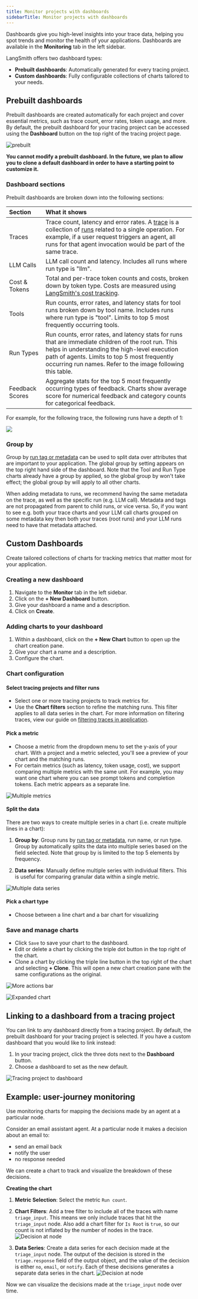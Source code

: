 ```yaml
---
title: Monitor projects with dashboards
sidebarTitle: Monitor projects with dashboards
---
```


Dashboards give you high-level insights into your trace data, helping you spot trends and monitor the health of your applications. Dashboards are available in the **Monitoring** tab in the left sidebar.

LangSmith offers two dashboard types:

- **Prebuilt dashboards**: Automatically generated for every tracing project.
- **Custom dashboards**: Fully configurable collections of charts tailored to your needs.

## Prebuilt dashboards

Prebuilt dashboards are created automatically for each project and cover essential metrics, such as trace count, error rates, token usage, and more. By default, the prebuilt dashboard for your tracing project can be accessed using the **Dashboard** button on the top right of the tracing project page.

![prebuilt](/langsmith/images/prebuilt.gif)

<Note>**You cannot modify a prebuilt dashboard. In the future, we plan to allow you to clone a default dashboard in order to have a starting point to customize it.**</Note>

### Dashboard sections

Prebuilt dashboards are broken down into the following sections:

| Section | What it shows |
| :------ | :------------ |
| Traces | Trace count, latency and error rates. A [trace](/langsmith/observability-concepts#traces) is a collection of [runs](/langsmith/observability-concepts#runs) related to a single operation. For example, if a user request triggers an agent, all runs for that agent invocation would be part of the same trace. |
| LLM Calls | LLM call count and latency. Includes all runs where run type is "llm". |
| Cost & Tokens | Total and per-trace token counts and costs, broken down by token type. Costs are measured using [LangSmith's cost tracking](/langsmith/log-llm-trace#manually-provide-token-counts). |
| Tools | Run counts, error rates, and latency stats for tool runs broken down by tool name. Includes runs where run type is "tool". Limits to top 5 most frequently occurring tools. |
| Run Types | Run counts, error rates, and latency stats for runs that are immediate children of the root run. This helps in understanding the high-level execution path of agents. Limits to top 5 most frequently occurring run names. Refer to the image following this table. |
| Feedback Scores | Aggregate stats for the top 5 most frequently occurring types of feedback. Charts show average score for numerical feedback and category counts for categorical feedback. |

For example, for the following trace, the following runs have a depth of 1: 

![](/langsmith/images/run-depth-explained.png)

### Group by

Group by [run tag or metadata](/langsmith/add-metadata-tags) can be used to split data over attributes that are important to your application. The global group by setting appears on the top right hand side of the dashboard. Note that the Tool and Run Type charts already have a group by applied, so the global group by won't take effect; the global group by will apply to all other charts.

<Note>When adding metadata to runs, we recommend having the same metadata on the trace, as well as the specific run (e.g. LLM call). Metadata and tags are not propagated from parent to child runs, or vice versa. So, if you want to see e.g. both your trace charts and your LLM call charts grouped on some metadata key then both your traces (root runs) and your LLM runs need to have that metadata attached.</Note>

## Custom Dashboards

Create tailored collections of charts for tracking metrics that matter most for your application.

### Creating a new dashboard

1. Navigate to the **Monitor** tab in the left sidebar.
2. Click on the **+ New Dashboard** button.
3. Give your dashboard a name and a description.
4. Click on **Create**.

### Adding charts to your dashboard

1. Within a dashboard, click on the **+ New Chart** button to open up the chart creation pane.
2. Give your chart a name and a description.
3. Configure the chart.

### Chart configuration

#### Select tracing projects and filter runs

- Select one or more tracing projects to track metrics for.
- Use the **Chart filters** section to refine the matching runs. This filter applies to all data series in the chart. For more information on filtering traces, view our guide on [filtering traces in application](./filter-traces-in-application).

#### Pick a metric

- Choose a metric from the dropdown menu to set the y-axis of your chart. With a project and a metric selected, you'll see a preview of your chart and the matching runs.
- For certain metrics (such as latency, token usage, cost), we support comparing multiple metrics with the same unit. For example, you may want one chart where you can see prompt tokens and completion tokens. Each metric appears as a separate line.

![Multiple metrics](/langsmith/images/compare-metrics.png)

#### Split the data

There are two ways to create multiple series in a chart (i.e. create multiple lines in a chart):

1. **Group by**: Group runs by [run tag or metadata](/langsmith/add-metadata-tags), run name, or run type. Group by automatically splits the data into multiple series based on the field selected. Note that group by is limited to the top 5 elements by frequency.

2. **Data series**: Manually define multiple series with individual filters. This is useful for comparing granular data within a single metric.

![Multiple data series](/langsmith/images/multiple-data-series.png)

#### Pick a chart type

- Choose between a line chart and a bar chart for visualizing

### Save and manage charts

- Click `Save` to save your chart to the dashboard.
- Edit or delete a chart by clicking the triple dot button in the top right of the chart.
- Clone a chart by clicking the triple line button in the top right of the chart and selecting **+ Clone**. This will open a new chart creation pane with the same configurations as the original.

![More actions bar](/langsmith/images/more-actions-bar.png)

![Expanded chart](/langsmith/images/expanded-chart.png)

## Linking to a dashboard from a tracing project

You can link to any dashboard directly from a tracing project. By default, the prebuilt dashboard for your tracing project is selected. If you have a custom dashboard that you would like to link instead:

1. In your tracing project, click the three dots next to the **Dashboard** button.
2. Choose a dashboard to set as the new default.

![Tracing project to dashboard](/langsmith/images/tracing-project-to-dashboard.png)

## Example: user-journey monitoring

Use monitoring charts for mapping the decisions made by an agent at a particular node.

Consider an email assistant agent. At a particular node it makes a decision about an email to:

- send an email back
- notify the user
- no response needed

We can create a chart to track and visualize the breakdown of these decisions.

**Creating the chart**

1. **Metric Selection**: Select the metric `Run count`.
2. **Chart Filters**: Add a tree filter to include all of the traces with name `triage_input`. This means we only include traces that hit the `triage_input` node. Also add a chart filter for `Is Root` is `true`, so our count is not inflated by the number of nodes in the trace.
   ![Decision at node](/langsmith/images/chart-filters-for-node-decision.png)

3. **Data Series**: Create a data series for each decision made at the `triage_input` node. The output of the decision is stored in the `triage.response` field of the output object, and the value of the decision is either `no`, `email`, or `notify`. Each of these decisions generates a separate data series in the chart.
   ![Decision at node](/langsmith/images/decision-at-node.png)

Now we can visualize the decisions made at the `triage_input` node over time.
